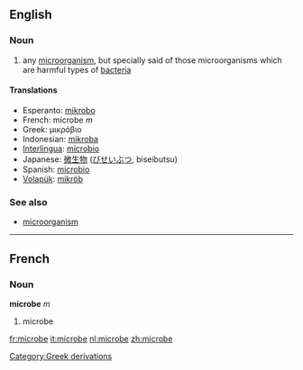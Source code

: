 ==English==

=== Noun ===
{{en-noun-reg}}

# any [[microorganism]], but specially said of those microorganisms which are harmful types of [[bacteria]]

==== Translations ====
*Esperanto: [[mikrobo]]
*French: microbe ''m''
*Greek: μικρόβιο
*Indonesian: [[mikroba]]
*[[Interlingua]]: [[microbio]]
*Japanese: [[微生物]] ([[びせいぶつ]], biseibutsu)
*Spanish: [[microbio]]
*[[Volapük]]: [[mikröb]]

===See also===
*[[microorganism]]



----

==French==
===Noun===
'''microbe''' ''m''

# microbe

[[Category:Greek derivations]]

[[fr:microbe]]
[[it:microbe]]
[[nl:microbe]]
[[zh:microbe]]